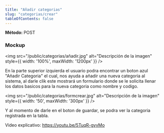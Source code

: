 ```yaml
---
title: "Añadir categorias"
slug: "categorias/crear"
tableOfContents: false
---
```



<p>
  <strong>Método: </strong>
  <span class="sl-badge caution small astro-avdet4wd">POST</span>
</p>

<Tabs>
  <TabItem label="Endpoint">
    <ApiEndpoint url={`/bodega/categorias`}/>
  </TabItem>
</Tabs>


<h3>Mockup</h3>

<img src="/public/categorias/añadir.jpg" alt="Descripción de la imagen" style={{ width: '100%', maxWidth: '1200px' }} />

En la parte superior izquierda el usuario podra encontrar un boton azul "Añadir Categoria" el cual, nos ayuda a añadir una nueva categoria al 
sistema, al darle clik este mostrará un formulario donde se le solicita llenar los datos basicos para la nueva categoria como nombre y codigo. 


<img src="/public/categorias/formcrear.jpg" alt="Descripción de la imagen" style={{ width: '50', maxWidth: '300px' }} />

Y al momento de darle en el boton de guardar, se podra ver la categoria registrada en la tabla.

Video explicativo: https://youtu.be/5TuqR-gyvMo


